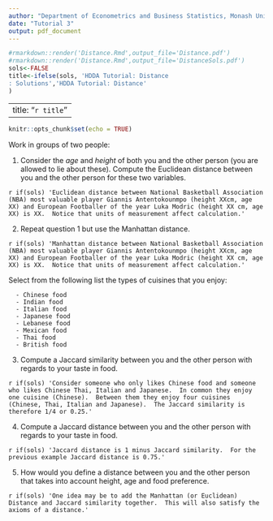 ```yaml
---
author: "Department of Econometrics and Business Statistics, Monash University"
date: "Tutorial 3"
output: pdf_document
---
```


```r
#rmarkdown::render('Distance.Rmd',output_file='Distance.pdf')
#rmarkdown::render('Distance.Rmd',output_file='DistanceSols.pdf')
sols<-FALSE
title<-ifelse(sols, 'HDDA Tutorial: Distance
: Solutions','HDDA Tutorial: Distance'
)
```

---
title: "`r title`"
---
```r
knitr::opts_chunk$set(echo = TRUE)
```


Work in groups of two people:

1. Consider the *age* and *height* of both you and the other person (you are allowed to lie about these).  Compute the Euclidean distance between you and the other person for these two variables.
  
`r if(sols) 'Euclidean distance between National Basketball Association (NBA) most valuable player Giannis Antentokounmpo (height XXcm, age XX) and European Footballer of the year Luka Modric (height XX cm, age XX) is XX.  Notice that units of measurement affect calculation.'` 
  
2. Repeat question 1 but use the Manhattan distance.

`r if(sols) 'Manhattan distance between National Basketball Association (NBA) most valuable player Giannis Antentokounmpo (height XXcm, age XX) and European Footballer of the year Luka Modric (height XX cm, age XX) is XX.  Notice that units of measurement affect calculation.'` 

Select from the following list the types of cuisines that you enjoy:

	  - Chinese food
	  - Indian food
	  - Italian food
	  - Japanese food
	  - Lebanese food
	  - Mexican food
	  - Thai food
	  - British food

3. Compute a Jaccard similarity between you and the other person with regards to your taste in food.

`r if(sols) 'Consider someone who only likes Chinese food and someone who likes Chinese Thai, Italian and Japanese.  In common they enjoy one cuisine (Chinese).  Between them they enjoy four cuisines (Chinese, Thai, Italian and Japanese).  The Jaccard similarity is therefore 1/4 or 0.25.'`

4. Compute a Jaccard distance between you and the other person with regards to your taste in food.

`r if(sols) 'Jaccard distance is 1 minus Jaccard similarity.  For the previous example Jaccard distance is 0.75.'`

5. How would you define a distance between you and the other person that takes into account height, age and food preference.

`r if(sols) 'One idea may be to add the Manhattan (or Euclidean) Distance and Jaccard similarity together.  This will also satisfy the axioms of a distance.'`
